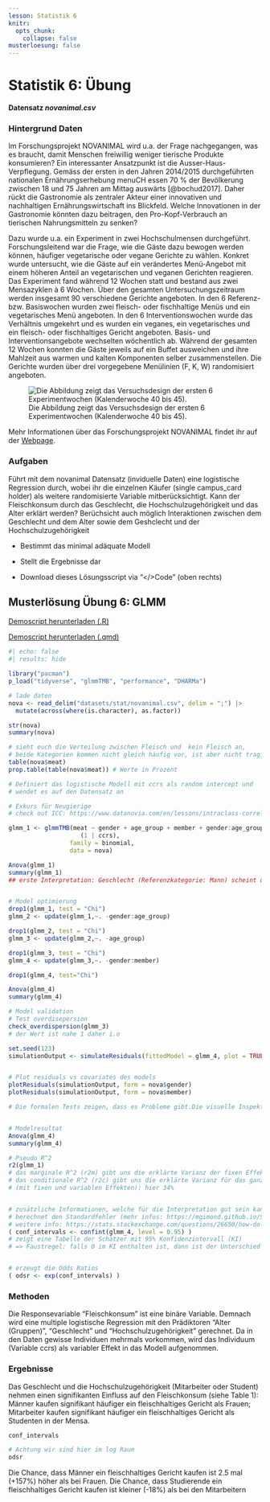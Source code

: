 ```yaml
---
lesson: Statistik 6
knitr:
  opts_chunk: 
    collapse: false
musterloesung: false
---
```



# Statistik 6: Übung

**Datensatz *novanimal.csv***

### Hintergrund Daten

Im Forschungsprojekt NOVANIMAL wird u.a. der Frage nachgegangen, was es braucht, damit Menschen freiwillig weniger tierische Produkte konsumieren? Ein interessanter Ansatzpunkt ist die Ausser-Haus-Verpflegung. Gemäss der ersten in den Jahren 2014/2015 durchgeführten nationalen Ernährungserhebung menuCH essen 70 % der Bevölkerung zwischen 18 und 75 Jahren am Mittag auswärts [@bochud2017]. Daher rückt die Gastronomie als zentraler Akteur einer innovativen und nachhaltigen Ernährungswirtschaft ins Blickfeld. Welche Innovationen in der Gastronomie könnten dazu beitragen, den Pro-Kopf-Verbrauch an tierischen Nahrungsmitteln zu senken?

Dazu wurde u.a. ein Experiment in zwei Hochschulmensen durchgeführt. Forschungsleitend war die Frage, wie die Gäste dazu bewogen werden können, häufiger vegetarische oder vegane Gerichte zu wählen. Konkret wurde untersucht, wie die Gäste auf ein verändertes Menü-Angebot mit einem höheren Anteil an vegetarischen und veganen Gerichten reagieren. Das Experiment fand während 12 Wochen statt und bestand aus zwei Mensazyklen à 6 Wochen. Über den gesamten Untersuchungszeitraum werden insgesamt 90 verschiedene Gerichte angeboten. In den 6 Referenz- bzw. Basiswochen wurden zwei fleisch- oder fischhaltige Menüs und ein vegetarisches Menü angeboten. In den 6 Interventionswochen wurde das Verhältnis umgekehrt und es wurden ein veganes, ein vegetarisches und ein fleisch- oder fischhaltiges Gericht angeboten. Basis- und Interventionsangebote wechselten wöchentlich ab. Während der gesamten 12 Wochen konnten die Gäste jeweils auf ein Buffet ausweichen und ihre Mahlzeit aus warmen und kalten Komponenten selber zusammenstellen. Die Gerichte wurden über drei vorgegebene Menülinien (F, K, W) randomisiert angeboten.

![Die Abbildung zeigt das Versuchsdesign der ersten 6 Experimentwochen (Kalenderwoche 40 bis 45).](figures/design_experiment.png)

Mehr Informationen über das Forschungsprojekt NOVANIMAL findet ihr auf der [Webpage](https://www.novanimal.ch).

### Aufgaben

Führt mit dem novanimal Datensatz (inviduelle Daten) eine logistische Regression durch, wobei ihr die einzelnen Käufer (single campus_card holder) als weitere randomisierte Variable mitberücksichtigt. Kann der Fleischkonsum durch das Geschlecht, die Hochschulzugehörigkeit und das Alter erklärt werden? Berüchsicht auch möglich Interaktionen zwischen dem Geschlecht und dem Alter sowie dem Geshclecht und der Hochschulzugehörigkeit


-   Bestimmt das minimal adäquate Modell
-   Stellt die Ergebnisse dar


-   Download dieses Lösungsscript via "\</\>Code" (oben rechts)

::::{.content-hidden unless-meta="musterloesung"}

:::{.callout-note}

## Musterlösung Übung 6: GLMM

[Demoscript herunterladen (.R)](../purl/Statistik6_Uebung.R){.dld}

[Demoscript herunterladen (.qmd)](../purl/Statistik6_Uebung.qmd){.dld}

```r
#| echo: false
#| results: hide

library("pacman")
p_load("tidyverse", "glmmTMB", "performance", "DHARMa")
```

```r
# lade daten
nova <- read_delim("datasets/stat/novanimal.csv", delim = ";") |>
  mutate(across(where(is.character), as.factor))

str(nova)
summary(nova)

# sieht euch die Verteilung zwischen Fleisch und  kein Fleisch an,
# beide Kategorien kommen nicht gleich häufig vor, ist aber nicht tragisch
table(nova$meat) 
prop.table(table(nova$meat)) # Werte in Prozent

# Definiert das logistische Modell mit ccrs als random intercept und
# wendet es auf den Datensatz an

# Exkurs für Neugierige
# check out ICC: https://www.datanovia.com/en/lessons/intraclass-correlation-coefficient-in-r/

glmm_1 <- glmmTMB(meat ~ gender + age_group + member + gender:age_group + gender:member + 
                    (1 | ccrs), 
                 family = binomial, 
                 data = nova)

Anova(glmm_1)
summary(glmm_1)
## erste Interpretation: Geschlecht (Referenzkategorie: Mann) scheint den Fleischkonsum positiv zu beeinflussen, schauen wir ob wir das Model vereinfachen können:


# Model optimierung
drop1(glmm_1, test = "Chi")
glmm_2 <- update(glmm_1,~. -gender:age_group)

drop1(glmm_2, test = "Chi")
glmm_3 <- update(glmm_2,~. -age_group)

drop1(glmm_3, test = "Chi")
glmm_4 <- update(glmm_3,~. -gender:member)

drop1(glmm_4, test="Chi")

Anova(glmm_4)
summary(glmm_4)

# Model validation
# Test overdisepersion
check_overdispersion(glmm_3)
# der Wert ist nahe 1 daher i.o

set.seed(123)
simulationOutput <- simulateResiduals(fittedModel = glmm_4, plot = TRUE, n = 500)


# Plot residuals vs covariates des models
plotResiduals(simulationOutput, form = nova$gender)
plotResiduals(simulationOutput, form = nova$member)

# Die formalen Tests zeigen, dass es Probleme gibt.Die visuelle Inspektion zeigt jedoch, dass es überhapt keine Probleme gibt und die Residiuen beinahe perfekt normalverteilt sind (dies zeigt, dass die Testergebnisse stark von der Anzahl der Beobachtungen (in diesem Fall viele) abhängen).


# Modelresultat
Anova(glmm_4)
summary(glmm_4)

# Pseudo R^2
r2(glmm_1)
# das marginale R^2 (r2m) gibt uns die erklärte Varianz der fixen Effekte: hier 4% (das ist sehr wenig)
# das conditionale R^2 (r2c) gibt uns die erklärte Varianz für das ganze Modell
# (mit fixen und variablen Effekten): hier 34% 


# zusätzliche Informationen, welche für die Interpretation gut sein kann
# berechnet den Standardfehler (mehr infos: https://mgimond.github.io/Stats-in-R/CI.html)
# weitere info: https://stats.stackexchange.com/questions/26650/how-do-i-reference-a-regression-models-coefficients-standard-errors
( conf_intervals <- confint(glmm_4, level = 0.95) )
# zeigt eine Tabelle der Schätzer mit 95% Konfidenzintervall (KI)
# => Faustregel: falls 0 im KI enthalten ist, dann ist der Unterschied statistisch NICHT signifikant


# erzeugt die Odds Ratios
( odsr <- exp(conf_intervals) )
```

### Methoden

Die Responsevariable “Fleischkonsum” ist eine binäre Variable. Demnach wird eine multiple logistische Regression mit den Prädiktoren “Alter (Gruppen)”, “Geschlecht” und “Hochschulzugehörigkeit” gerechnet. Da in den Daten gewisse Individuen mehrmals vorkommen, wird das Individuum (Variable ccrs) als variabler Effekt in das Modell aufgenommen.

### Ergebnisse

Das Geschlecht und die Hochschulzugehörigkeit (Mitarbeiter oder Student) nehmen einen signifikanten Einfluss auf den Fleischkonsum (siehe Table 1): Männer kaufen signifikant häufiger ein fleischhaltiges Gericht als Frauen; Mitarbeiter kaufen signifikant häufiger ein fleischhaltiges Gericht als Studenten in der Mensa. 

```r
conf_intervals

# Achtung wir sind hier im log Raum
odsr
```

Die Chance, dass Männer ein fleischhaltiges Gericht kaufen ist 2.5 mal (+157%) höher als bei Frauen. Die Chance, dass Studierende ein fleischhaltiges Gericht kaufen ist kleiner (-18%) als bei den Mitarbeitern

:::
:::: 